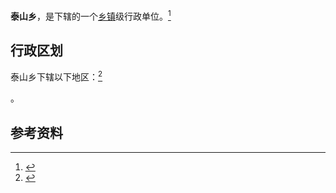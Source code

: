 {{中国乡级行政区|62/12/28/210/000}}

'''泰山乡'''，是{{PRC admin/fullname|62/12/28/210/000|3}}下辖的一个[[乡镇|乡镇]]级行政单位。<ref>{{PRC admin/ref sgc|{{PRC admin/parent|62/12/28/210/000}}}}</ref>

== 行政区划 ==

泰山乡下辖以下地区：<ref>{{PRC admin/ref sgc|62/12/28/210/000}}</ref>

{{PRC admin/children|62/12/28/210/000}}。

== 参考资料 ==

{{reflist}}

{{行政区划小作品}}
{{PRC admin/navcat|62/12/28/210/000}}